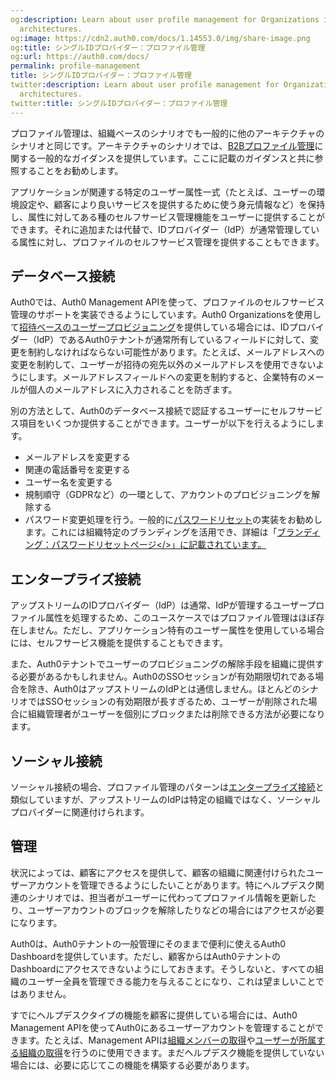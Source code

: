 ```yaml
---
og:description: Learn about user profile management for Organizations in multi-tenant
  architectures.
og:image: https://cdn2.auth0.com/docs/1.14553.0/img/share-image.png
og:title: シングルIDプロバイダー：プロファイル管理
og:url: https://auth0.com/docs/
permalink: profile-management
title: シングルIDプロバイダー：プロファイル管理
twitter:description: Learn about user profile management for Organizations in multi-tenant
  architectures.
twitter:title: シングルIDプロバイダー：プロファイル管理
---
```


プロファイル管理は、組織ベースのシナリオでも一般的に他のアーキテクチャのシナリオと同じです。アーキテクチャのシナリオでは、[B2Bプロファイル管理](/architecture-scenarios/b2b/profile-management)に関する一般的なガイダンスを提供しています。ここに記載のガイダンスと共に参照することをお勧めします。



アプリケーションが関連する特定のユーザー属性一式（たとえば、ユーザーの環境設定や、顧客により良いサービスを提供するために使う身元情報など）を保持し、属性に対してある種のセルフサービス管理機能をユーザーに提供することができます。それに追加または代替で、IDプロバイダー（IdP）が通常管理している属性に対し、プロファイルのセルフサービス管理を提供することもできます。



## データベース接続

Auth0では、Auth0 Management APIを使って、プロファイルのセルフサービス管理のサポートを実装できるようにしています。Auth0 Organizationsを使用して[招待ベースのユーザープロビジョニング](/organizations/invite-members)を提供している場合には、IDプロバイダー（IdP）であるAuth0テナントが通常所有しているフィールドに対して、変更を制約しなければならない可能性があります。たとえば、メールアドレスへの変更を制約して、ユーザーが招待の宛先以外のメールアドレスを使用できないようにします。メールアドレスフィールドへの変更を制約すると、企業特有のメールが個人のメールアドレスに入力されることを防ぎます。

別の方法として、Auth0のデータベース接続で認証するユーザーにセルフサービス項目をいくつか提供することができます。ユーザーが以下を行えるようにします。

* メールアドレスを変更する
* 関連の電話番号を変更する
* ユーザー名を変更する
* 規制順守（GDPRなど）の一環として、アカウントのプロビジョニングを解除する
* パスワード変更処理を行う。一般的に[パスワードリセット](/connections/database/password-change#trigger-an-interactive-password-reset-flow)の実装をお勧めします。これには組織特定のブランディングを活用でき、詳細は「[ブランディング：パスワードリセットページ\</>」に記載されています。](/architecture-scenarios/multiple-organization-architecture/single-identity-provider-organizations/branding)



## エンタープライズ接続

アップストリームのIDプロバイダー（IdP）は通常、IdPが管理するユーザープロファイル属性を処理するため、このユースケースではプロファイル管理はほぼ存在しません。ただし、アプリケーション特有のユーザー属性を使用している場合には、セルフサービス機能を提供することもできます。

また、Auth0テナントでユーザーのプロビジョニングの解除手段を組織に提供する必要があるかもしれません。Auth0のSSOセッションが有効期限切れである場合を除き、Auth0はアップストリームのIdPとは通信しません。ほとんどのシナリオではSSOセッションの有効期限が長すぎるため、ユーザーが削除された場合に組織管理者がユーザーを個別にブロックまたは削除できる方法が必要になります。

## ソーシャル接続

ソーシャル接続の場合、プロファイル管理のパターンは[エンタープライズ接続](#enterprise-connection)と類似していますが、アップストリームのIdPは特定の組織ではなく、ソーシャルプロバイダーに関連付けられます。

## 管理

状況によっては、顧客にアクセスを提供して、顧客の組織に関連付けられたユーザーアカウントを管理できるようにしたいことがあります。特にヘルプデスク関連のシナリオでは、担当者がユーザーに代わってプロファイル情報を更新したり、ユーザーアカウントのブロックを解除したりなどの場合にはアクセスが必要になります。

Auth0は、Auth0テナントの一般管理にそのままで便利に使えるAuth0 Dashboardを提供しています。ただし、顧客からはAuth0テナントのDashboardにアクセスできないようにしておきます。そうしないと、すべての組織のユーザー全員を管理できる能力を与えることになり、これは望ましいことではありません。



すでにヘルプデスクタイプの機能を顧客に提供している場合には、Auth0 Management APIを使ってAuth0にあるユーザーアカウントを管理することができます。たとえば、Management APIは[組織メンバーの取得](/organizations/retrieve-members)や[ユーザーが所属する組織の取得](/organizations/retrieve-user-membership)を行うのに使用できます。まだヘルプデスク機能を提供していない場合には、必要に応じてこの機能を構築する必要があります。